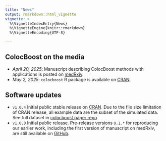 ```yaml
---
title: "News"
output: rmarkdown::html_vignette
vignette: >
  %\VignetteIndexEntry{News}
  %\VignetteEngine{knitr::rmarkdown}
  %\VignetteEncoding{UTF-8}

---
```


## ColocBoost on the media

- *April 20, 2025*: Manuscript describing ColocBoost methods with applications is posted on [medRxiv](https://www.medrxiv.org/content/10.1101/2025.04.17.25326042v1).
- *May 2, 2025*: `colocboost` R package is available on [CRAN](https://cran.r-project.org/web/packages/colocboost/index.html).

## Software updates

- `v1.0.4` Initial public stable release on [CRAN](https://cran.r-project.org/web/packages/colocboost/index.html). 
Due to the file size limitation of CRAN release, all example data are the subset of the simulated data. 
See full dataset in [colocboost paper repo](https://github.com/StatFunGen/colocboost-paper).
- `v1.0.0` Initial public release. Pre-release versions `0.1.*` for reproducing our earlier work, including the first version of manuscript on medRxiv, are still available on [GitHub](https://github.com/StatFunGen/colocboost/tags).
